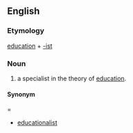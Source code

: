 ==English==
===Etymology===
[[education]] + [[-ist]]

===Noun===
{{en-noun}}
#a specialist in the theory of [[education]].

====Synonym=====
*[[educationalist]]